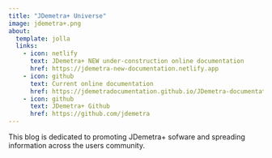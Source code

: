 ```yaml
---
title: "JDemetra+ Universe"
image: jdemetra+.png
about:
  template: jolla
  links:
    - icon: netlify
      text: JDemetra+ NEW under-construction online documentation
      href: https://jdemetra-new-documentation.netlify.app
    - icon: github
      text: Current online documentation
      href: https://jdemetradocumentation.github.io/JDemetra-documentation/
    - icon: github
      text: JDemetra+ Github 
      href: https://github.com/jdemetra
---
```


This blog is dedicated to promoting JDemetra+ sofware and spreading information across the users community.
